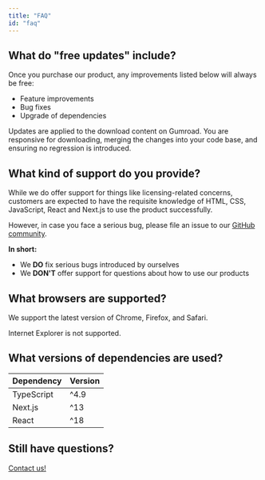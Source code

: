 ```yaml
---
title: "FAQ"
id: "faq"
---
```


## What do "free updates" include?

Once you purchase our product, any improvements listed below will always be free:

- Feature improvements
- Bug fixes
- Upgrade of dependencies

Updates are applied to the download content on Gumroad. You are responsive for downloading, merging the changes into your code base, and ensuring no regression is introduced.

## What kind of support do you provide?

While we do offer support for things like licensing-related concerns, customers are expected to have the requisite knowledge of HTML, CSS, JavaScript, React and Next.js to use the product successfully.

However, in case you face a serious bug, please file an issue to our [GitHub community](https://github.com/sabigara/camome-community).

**In short:**

- We **DO** fix serious bugs introduced by ourselves
- We **DON'T** offer support for questions about how to use our products

## What browsers are supported?

We support the latest version of Chrome, Firefox, and Safari.

Internet Explorer is not supported.

## What versions of dependencies are used?

| Dependency | Version |
| ---------- | ------- |
| TypeScript | ^4.9    |
| Next.js    | ^13     |
| React      | ^18     |

## Still have questions?

[Contact us!](/docs/support/contact)
